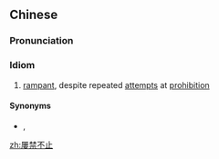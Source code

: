 {{also|屡禁不止}}
==Chinese==
{{zh-forms|s=屡禁不止}}

===Pronunciation===
{{zh-pron
|m=lǚjìn-不zhǐ
|c=leoi5 gam3 bat1 zi2
|cat=id
}}

===Idiom===
{{zh-idiom}}

# [[rampant]], despite repeated [[attempt]]s at [[prohibition]]
#: {{zh-x|為什麼 犯罪 行為 會 屢禁不止？|Why does crime '''go on despite our efforts to crack down on it'''?}}

====Synonyms====
* {{qualifier|formal}} {{zh-l|屢禁難絕}}, {{zh-l|屢禁難止}}

[[zh:屢禁不止]]